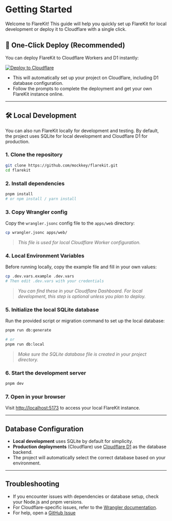 # Getting Started

Welcome to FlareKit! This guide will help you quickly set up FlareKit for local development or deploy it to Cloudflare with a single click.

## 🚀 One-Click Deploy (Recommended)

You can deploy FlareKit to Cloudflare Workers and D1 instantly:

[![Deploy to Cloudflare](https://deploy.workers.cloudflare.com/button?url=https://github.com/mockkey/flarekit)](https://deploy.workers.cloudflare.com/?url=https://github.com/mockkey/flarekit)

- This will automatically set up your project on Cloudflare, including D1 database configuration.
- Follow the prompts to complete the deployment and get your own FlareKit instance online.

---

## 🛠️ Local Development

You can also run FlareKit locally for development and testing. By default, the project uses SQLite for local development and Cloudflare D1 for production.

### 1. Clone the repository
```bash
git clone https://github.com/mockkey/flarekit.git
cd flarekit
```

### 2. Install dependencies
```bash
pnpm install
# or npm install / yarn install
```

### 3. Copy Wrangler config
Copy the `wrangler.jsonc` config file to the `apps/web` directory:
```bash
cp wrangler.jsonc apps/web/
```
> _This file is used for local Cloudflare Worker configuration._

### 4. Local Environment Variables
Before running locally, copy the example file and fill in your own values:
```bash
cp .dev.vars.example .dev.vars
# Then edit .dev.vars with your credentials
```
> _You can find these in your Cloudflare Dashboard. For local development, this step is optional unless you plan to deploy._


### 5. Initialize the local SQLite database
Run the provided script or migration command to set up the local database:
```bash
pnpm run db:generate

# or
pnpm run db:local
```
> _Make sure the SQLite database file is created in your project directory._


### 6. Start the development server
```bash
pnpm dev
```

### 7. Open in your browser
Visit [http://localhost:5173](http://localhost:5173) to access your local FlareKit instance.

---

## Database Configuration

- **Local development** uses SQLite by default for simplicity.
- **Production deployments** (Cloudflare) use [Cloudflare D1](https://developers.cloudflare.com/d1/) as the database backend.
- The project will automatically select the correct database based on your environment.

---

## Troubleshooting

- If you encounter issues with dependencies or database setup, check your Node.js and pnpm versions.
- For Cloudflare-specific issues, refer to the [Wrangler documentation](https://developers.cloudflare.com/workers/wrangler/).
- For help, open a [GitHub Issue](https://github.com/mockkey/flarekit/issues)

